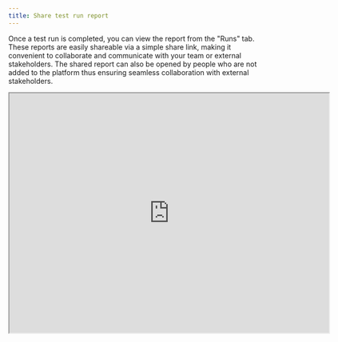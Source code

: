 ```yaml
---
title: Share test run report
---
```


Once a test run is completed, you can view the report from the "Runs" tab. These reports are easily shareable via a simple share link, making it convenient to collaborate and communicate with your team or external stakeholders. The shared report can also be opened by people who are not added to the platform thus ensuring seamless collaboration with external stakeholders.

<iframe 
  src="https://drive.google.com/file/d/1zgOoEHNjKowDmwmzrW8Q1tl3Qd9fzTVd/preview" 
  width="640" 
  height="480" 
  allow="autoplay">
</iframe>


<Cards>
  <Card title="View test runs" href="https://nextjs.org/docs" />
  <Card title="Overview" href="https://fumadocs.vercel.app" />
  
</Cards>

